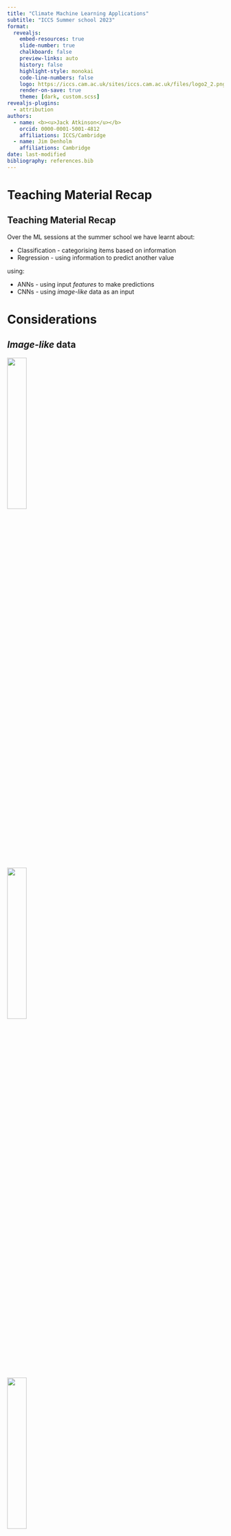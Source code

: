 ```yaml
---
title: "Climate Machine Learning Applications"
subtitle: "ICCS Summer school 2023"
format:
  revealjs:
    embed-resources: true
    slide-number: true
    chalkboard: false
    preview-links: auto
    history: false
    highlight-style: monokai
    code-line-numbers: false
    logo: https://iccs.cam.ac.uk/sites/iccs.cam.ac.uk/files/logo2_2.png
    render-on-save: true
    theme: [dark, custom.scss]
revealjs-plugins:
  - attribution
authors:
  - name: <b><u>Jack Atkinson</u></b>
    orcid: 0000-0001-5001-4812
    affiliations: ICCS/Cambridge
  - name: Jim Denholm
    affiliations: Cambridge
date: last-modified
bibliography: references.bib
---
```



# Teaching Material Recap

## Teaching Material Recap {.smaller}

Over the ML sessions at the summer school we have learnt about:

- Classification - categorising items based on information
- Regression - using information to predict another value

using:

- ANNs - using input _features_ to make predictions
- CNNs - using _image-like_ data as an input


# Considerations

## _Image-like_ data

![](https://colah.github.io/posts/2014-10-Visualizing-MNIST/img/mnist_pca/MNIST-p1815-1.png){.absolute width=30% top=20% left=35%}

::: {.fragment}
![](https://colah.github.io/posts/2014-10-Visualizing-MNIST/img/mnist_pca/MNIST-PCA1.png){.absolute width=30% top=20% left=35%}
:::

::: {.fragment}
![](https://colah.github.io/posts/2014-10-Visualizing-MNIST/img/mnist_pca/MNIST-PCA1-4.png){.absolute width=30% top=20% left=35%}
:::

::: {.fragment}
![](https://www.mdpi.com/atmosphere/atmosphere-08-00024/article_deploy/html/images/atmosphere-08-00024-g005.png){.absolute width=70% top=15% left=15%}
:::

::: {.attribution}
Gravity waves image from @sheridan2017mountain.  
MNIST Images from [colah](https://colah.github.io/posts/2014-10-Visualizing-MNIST/)
:::

::: aside
NB: [colah provides an excellent article](https://colah.github.io/posts/2014-10-Visualizing-MNIST/) trying to understand MNIST NNs.
:::


# Potential Applications

## Applications in geosciences: {.smaller}

See review of @kashinath2021physics

:::: {.columns}
::: {.column width="50%"}

- Emulation of existing parameterisations  
  [@espinosa2022machine]  
  <br>
- Data-driven paramterisations  
  [@yuval2020stable; @giglio2018estimating]  
  <br>
- Downscaling/Upsampling  
  [@harris2022generative]
  <br>
:::

::: {.column width="50%"}
- Time series forecasting  
  [@shao2021deep]  
  <br>
- Equation discovery  
  [@zanna2020data; @ma2021data]  
  <br>  
- Complete forecasting  
  [@rasp2020weatherbench; @pathak2022fourcastnet; @bi2022pangu]  
  <br>

:::
::::

## Paramterisations {.smaller}

- Parameterisations are typically expensive
  - Microphysics and Radiation are top offenders
- Replace parameterisations with NNs
  - emulation of existing parameterisation  
    e.g. @espinosa2022machine
  - data-driven parameterisations
    - capture missing physics?
  - train with a high-resolution model  
    access the benefits of subgrid model without the cost(?)

::: {.notes}
- data-driven may suffer from a lack of data for training?
:::


## Downscaling {.smaller}

- Can we get information for _'free'_?
- Train to predict _'image'_ from coarsened version.
  - Topography?

![](https://www.earthdatascience.org/images/earth-analytics/climate-data/downscale-climate-data-met.jpg)

::: {.attribution}
Image by [Earth Lab](https://www.earthdatascience.org/courses/use-data-open-source-python/hierarchical-data-formats-hdf/intro-to-MACAv2-cmip5-data/)
:::



## Forecasting {.smaller}

- Time-series
  - popular use
  - Recurrent Neural Nets
- Complete weather
  - FourCastNet, Pangu-Weather, GraphCast

![](https://media.springernature.com/full/springer-static/image/art%3A10.1038%2Fs41586-023-06185-3/MediaObjects/41586_2023_6185_Fig2_HTML.png?as=webp){.absolute bottom=0% left=0% width=48%}

![](https://raw.githubusercontent.com/NVlabs/FourCastNet/master/assets/FourCastNet.gif){.absolute top=20% right=0% width=40%}

::: {.attribution}
Line plot image from @bi2023accurate  
Global image from NVIDIA FourCastNet
:::

::: {.notes}
Speaker notes go here.
:::

# Challenges

## Training data - considerations {.smaller}

How should we prepare our training data?

- Cyclic data?
  - e.g. diurnal, annual, other
  - use time as an input
  - use a \[daily\] average


## Training data - implications {.smaller}

- A NN only knows as much as its training data.
- How do you predict the 1/100 event? 1/1000 event?
- How do you train for a changing climate?
  - And tipping points?

![](https://cdn.vox-cdn.com/uploads/chorus_asset/file/6465873/spiral.gif){.absolute top=20% right=0% width=40%}

::: {.attribution}
Image by NASA
:::


## Structure/Physics-informed approach {.smaller}

There is a wide variety of ways to structure a Neural Net.

What is the most appropriate for our application.

What are potentiall pitfalls - don't go in blind with an ML hammer!

Case study of @ukkonen2022exploring for emulating radiative transfer:

- Recurrent Neural Network reflects physical propogation,
- and prevents spurious correlations.


## Physical Compatibility {.smaller}

Many ML applications in climate science are more complex than other _classical_ applications.

- our ML useage is often not end-to-end
- A stable/accurate offline model will not neccessarily be stable online [@furner2023iterative].

Your NN is perfectly happy to have 'negative rain'.

  - Even with heavy penalties
  - This is not a new problem in numerical parameterisations.
  - How is it best to enforce physical constraints in NNs.


## Redeployability {.smaller}

How easy is it to redeploy a ML model? - exactly _what_ has it learned?

- Locked to a geographical location?
- Locked to numerical model?
  - Locked to a specific grid!?
- How do we handle inputs from different models?


## Interfacing {.smaller}

Replacing physics-based components of larger models (emulation or data-driven) requires care.

- Language interoperation
- Physical compatibility

![](https://upload.wikimedia.org/wikipedia/commons/5/55/Mathematical_Bridge_tangents.jpg){style="border-radius: 50%;" .absolute top=40% left=30% width=40%}

::: {.attribution}
[Mathematical Bridge](https://en.wikipedia.org/wiki/Mathematical_Bridge)
by [cmglee](https://commons.wikimedia.org/wiki/User:Cmglee)
used under [CC BY-SA 3.0](https://creativecommons.org/licenses/by-sa/3.0/deed.en)
:::



[comment: short python logo]: ![](https://s3.dualstack.us-east-2.amazonaws.com/pythondotorg-assets/media/community/logos/python-logo-only.png){.absolute top=0 left=0 width="50"}

![](https://www.python.org/static/community_logos/python-logo-generic.svg){.absolute top=50% left=0 width=30%}

![](https://raw.githubusercontent.com/pytorch/pytorch/main/docs/source/_static/img/pytorch-logo-dark.png){style="background-image: radial-gradient(gray 40%, black);" .absolute top=65% left=5% width=20%}

![](https://upload.wikimedia.org/wikipedia/commons/thumb/1/11/TensorFlowLogo.svg/696px-TensorFlowLogo.svg.png?20180105010857){.absolute top=75% left=7.5% width=15%}




![](https://upload.wikimedia.org/wikipedia/commons/b/b8/Fortran_logo.svg){.absolute top=50% right=10% width=10%}

![](https://www.metoffice.gov.uk/binaries/content/gallery/metofficegovuk/images/about-us/website/mo_master_for_dark_backg_rbg.png){.absolute top=65% right=0% height=10%}

![](https://climate.copernicus.eu/sites/default/files/custom-uploads/branding/ECMWF_Master_Logo_RGB_nostrap.png){.absolute top=74.5% left=70% height=5%}

![](https://pbs.twimg.com/profile_images/1321471419558121472/T4a-ll9Z_400x400.jpg){style="border-radius: 20%;" .absolute bottom=4.5% right=0 width=10%}

![](https://www2.mmm.ucar.edu/wrf/users/images/wrf_logo.jpg){.absolute bottom=4.5% right=12.75% width=7%}

![](https://avatars.githubusercontent.com/u/33552285?s=200&v=4){.absolute bottom=4.5% left=70% width=7%}



::: {.notes}
Emulation and data-driven is a focus of several of out projects.

Models typically in Fortran
ML typically in Python
Challenge of interoperation
:::



## Interfacing - Possible solutions {.smaller}

Ideally need to:

- Not generate excess additional work for user
  - Not require excess knowledge of computing
  - Minimal learning curve
- Not add excess dependencies
- Be easy to maintain
- Maximise performance

::: {.notes}
1. No re-writing net after you have already done and trained
2. For scientists doing science, not compsci
3. Run on HPC environments so minimal additional 
4. Easily keep up to date
5. Simple to learn and deploy
6. Needs to be as efficient as possible
:::

## Interfacing - Possible solutions {.smaller}

- Implement a NN in Fortran
- Forpy/CFFI
- SmartSim/Pipes
- Fortran-Keras Bridge

::: {.notes}
:::

## Interfacing - Our Solution {.smaller}


![](https://upload.wikimedia.org/wikipedia/commons/b/b8/Fortran_logo.svg){.absolute top=10% right=12.5% width=15%}


![](https://www.freepngimg.com/thumb/youtube/77810-arrows-marketing-youtube-arrow-red-free-transparent-image-hq.png){.absolute top=20% right=30% width="35%" height="20%"}

![](https://s3.dualstack.us-east-2.amazonaws.com/pythondotorg-assets/media/community/logos/python-logo-only.png){.absolute top=40% left=30% height="20%"}

![](https://www.freepngimg.com/thumb/youtube/77810-arrows-marketing-youtube-arrow-red-free-transparent-image-hq.png){style="transform: rotate(270deg);" .absolute top=70% left=30% width="18%" height="10%"}

![](https://www.pngall.com/wp-content/uploads/5/Open-Box-PNG-Clipart.png){.absolute top=18% left=0% height="22%"}

![](https://www.freepngimg.com/thumb/youtube/77810-arrows-marketing-youtube-arrow-red-free-transparent-image-hq.png){style="transform: rotate(270deg);" .absolute top=33% left=14% width="10%" height="25%"}

:::{style="text-align: center; color: black;" .absolute top="27%" left="6.5%"}
Python  
env
:::

:::{style="text-align: center;" .absolute top="44%" left="44%"}
Python  
runtime
:::


![](https://raw.githubusercontent.com/pytorch/pytorch/main/docs/source/_static/img/pytorch-logo-dark.png){style="background-image: radial-gradient(gray 40%, black);" .absolute bottom=12.5% right=22% height=10%}

![](https://upload.wikimedia.org/wikipedia/commons/thumb/1/11/TensorFlowLogo.svg/696px-TensorFlowLogo.svg.png?20180105010857){.absolute bottom=10% left=82% height=15%}



::: {.fragment .fade-in}
![](https://www.freepngimg.com/thumb/youtube/77810-arrows-marketing-youtube-arrow-red-free-transparent-image-hq.png){style="transform: scaleY(-1) rotate(130deg); filter:hue-rotate(215deg);" .absolute top=37% left=78% width="35%" height="20%"}
:::



::: {.fragment .fade-in}
![](https://imgs.xkcd.com/comics/python_environment_2x.png){style="background-image: radial-gradient(gray 40%, black);" .absolute bottom=8% left=0% height=80%}

::: {.attribution}
[xkcd #1987](https://xkcd.com/1987/)
by Randall Munroe,
used under [CC BY-NC 2.5](https://creativecommons.org/licenses/by-nc/2.5/)
:::

:::

## Interfacing - Our Solution {.smaller}

Ftorch and TF-lib

- <span style="color:red;">Use Fortran's intrinsic C-bindings to access the C/C++ APIs provided by ML frameworks</span>
- Performance
- Ease of use
- Use frameworks' implementations directly

::: {.notes}
**MOTIVATION**
Driven by disadvantages of the above.
Make it **quick** and **easy** for researchers to **correctly** deploy their models.

- intrinsic => readily available
- highly functional

:::

## Interfacing - Our Solution {.smaller}

Ftorch and TF-lib

- Use Fortran's intrinsic C-bindings to access the C/C++ APIs provided by ML frameworks
- <span style="color:red;">Performance</span>
  - avoids python runtime
  - no-copy transfer (shared memory)
- Ease of use
- Use frameworks' implementations directly

::: {.notes}
Copying is one of the most expensive operations you can do. Avoid this!
:::

## Interfacing - Our Solution {.smaller}

Ftorch and TF-lib

- Use Fortran's intrinsic C-bindings to access the C/C++ APIs provided by ML frameworks
- Performance
- <span style="color:red;">Ease of use</span>
  - pleasant API (see next slides)
  - utilities for generating TorchScript/TF module provided
  - examples provided
- Use frameworks' implementations directly

::: {.notes}

:::

## Interfacing - Our Solution {.smaller}

Ftorch and TF-lib

- Use Fortran's intrinsic C-bindings to access the C/C++ APIs provided by ML frameworks
- Performance
- Ease of use
- <span style="color:red;">Use frameworks' implementations directly</span>
  - feature support
  - future support
  - direct translation of python models ^[Caveats exist if using exotic non-Torch features.]

::: {.notes}
- NB Currently inference only - build and train in python
:::

## Code Example - PyTorch

- Take model file
- Save as torchscript

```.python
import torch
import my_ml_model

trained_model = my_ml_model.initialize()
scripted_model = torch.jit.script(model)
scripted_model.save("my_torchscript_model.pt")
```

## Code Example - PyTorch

Neccessary imports:

```.fortranfree
use, intrinsic :: iso_c_binding, only: c_int64_t, c_float, c_char, &
                                       c_null_char, c_ptr, c_loc
use ftorch
```

Loading a pytorch model:

```.fortranfree
model = torch_module_load('/path/to/saved/model.pt'//c_null_char)
```

## Code Example - PyTorch

Tensor creation from Fortran arrays:

```.fortranfree
! Fortran variables
real, dimension(:,:), target  :: SST, model_output
! C/Torch variables
integer(c_int), parameter :: dims_T = 2
integer(c_int64_t) :: shape_T(dims_T)
integer(c_int), parameter :: n_inputs = 1
type(torch_tensor), dimension(n_inputs), target :: model_inputs
type(torch_tensor) :: model_output_T

shape_T = shape(SST)

model_inputs(1) = torch_tensor_from_blob(c_loc(SST), dims_T, shape_T &
                                         torch_kFloat64, torch_kCPU)

model_output = torch_tensor_from_blob(c_loc(output), dims_T, shape_T, &
                                      torch_kFloat64, torch_kCPU)
```

## Code Example - PyTorch

Running the model

```.fortranfree
call torch_module_forward(model, model_inputs, n_inputs, model_output_T)
```

Cleaning up:

```.fortranfree
call torch_tensor_delete(model_inputs(1))
call torch_module_delete(model)
```

::: {.notes}

We recommend PT
TF has a weakness that prior knowledge of model structure is required.

:::



# Further information


## References {.smaller}

::: {#refs}
:::


## Slides

These slides can be viewed at:  
[https://cambridge-iccs.github.io/slides/ml-training/applications.html](https://cambridge-iccs.github.io/slides/ml-training/applications.html)

The html and source can be found [on GitHub](https://github.com/Cambridge-ICCS/ml-training-material)


## Contact {.smaller}

For more information we can be reached at:

:::: {.columns}

::: {.column width="50%"}

{{< fa pencil >}} \ Jack Atkinson

{{< fa solid person-digging >}} \ [ICCS/UoCambridge](https://iccs.cam.ac.uk/about-us/our-team)

{{< fa solid globe >}} \ [jackatkinson.net](https://jackatkinson.net)

{{< fa solid envelope >}} \ [jwa34[AT]cam.ac.uk](mailto:jwa34@cam.ac.uk)

{{< fa brands github >}} \ [jatkinson1000](https://github.com/jatkinson1000)

{{< fa brands mastodon >}} \ [\@jatkinson1000\@fosstodon.org](https://fosstodon.org/@jatkinson1000)

:::

::: {.column width="50%"}

{{< fa pencil >}} \ Jim Denholm

{{< fa solid person-digging >}} \ UoCambridge

{{< fa solid globe >}} \ [linkedin](https://uk.linkedin.com/in/jim-denholm-13043b189)

{{< fa solid envelope >}} \ [jd949[AT]cam.ac.uk](mailto:jd949@cam.ac.uk)

{{< fa brands github >}} \ [jdenholm](https://github.com/jdenholm)

:::
::::

You can also contact the ICCS, [make a resource allocation request](https://iccs.cam.ac.uk/resources-vesri-members/resource-allocation-process), or visit us at the [Summer School RSE Helpdesk](https://docs.google.com/spreadsheets/d/1WKZxp3nqpXrIRMRkfFzc71sos-UD-Uy1zeab0c1p7Xc/edit#gid=0).

